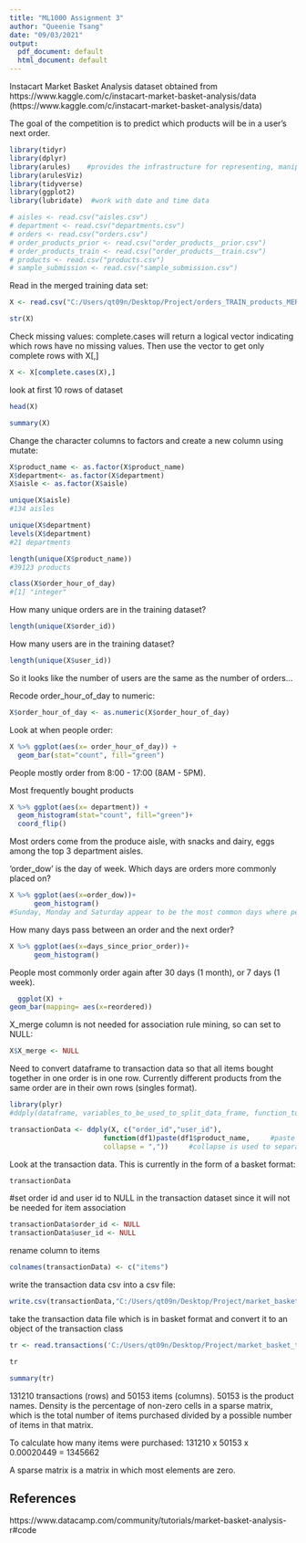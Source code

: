 ---
title: "ML1000 Assignment 3"
author: "Queenie Tsang"
date: "09/03/2021"
output:
  pdf_document: default
  html_document: default
---

Instacart Market Basket Analysis dataset obtained from https://www.kaggle.com/c/instacart-market-basket-analysis/data (https://www.kaggle.com/c/instacart-market-basket-analysis/data)

The goal of the competition is to predict which products will be in a user's next order. 

```{r, echo=FALSE, warning=FALSE, message=FALSE}
library(tidyr)
library(dplyr)
library(arules)    #provides the infrastructure for representing, manipulating and analyzing transaction data and patterns (frequent itemsets and  #association rules)
library(arulesViz)
library(tidyverse)
library(ggplot2)
library(lubridate)  #work with date and time data

```


```{r}
# aisles <- read.csv("aisles.csv")
# department <- read.csv("departments.csv")
# orders <- read.csv("orders.csv")
# order_products_prior <- read.csv("order_products__prior.csv")
# order_products_train <- read.csv("order_products__train.csv")
# products <- read.csv("products.csv")
# sample_submission <- read.csv("sample_submission.csv")

```

Read in the merged training data set:
```{r}
X <- read.csv("C:/Users/qt09n/Desktop/Project/orders_TRAIN_products_MERGED.csv")
```

```{r}
str(X)
```
Check missing values: complete.cases will return a logical vector indicating which rows have no missing values. Then use the vector
to get only complete rows with X[,]
```{r}
X <- X[complete.cases(X),]

```
look at first 10 rows of dataset
```{r}
head(X)
```

```{r}
summary(X)
```


Change the character columns to factors and create a new column using mutate:
```{r}
X$product_name <- as.factor(X$product_name)
X$department<- as.factor(X$department)
X$aisle <- as.factor(X$aisle)
```

```{r}
unique(X$aisle)
#134 aisles
```
```{r}
unique(X$department)
levels(X$department)
#21 departments
```
```{r}
length(unique(X$product_name))
#39123 products
```
```{r}
class(X$order_hour_of_day)
#[1] "integer"
```

How many unique orders are in the training dataset?
```{r}
length(unique(X$order_id))
```

How many users are in the training dataset?
```{r}
length(unique(X$user_id))
```
So it looks like the number of users are the same as the number of orders...


Recode order_hour_of_day to numeric:
```{r}
X$order_hour_of_day <- as.numeric(X$order_hour_of_day)
```

Look at when people order:
```{r}
X %>% ggplot(aes(x= order_hour_of_day)) +
  geom_bar(stat="count", fill="green")
```
People mostly order from 8:00 - 17:00 (8AM - 5PM).

Most frequently bought products
```{r}
X %>% ggplot(aes(x= department)) +
  geom_histogram(stat="count", fill="green")+
  coord_flip()

```
Most orders come from the produce aisle, with snacks and dairy, eggs among the top 3 department aisles. 

'order_dow' is the day of week. Which days are orders more commonly placed on?
```{r}
X %>% ggplot(aes(x=order_dow))+
      geom_histogram()
#Sunday, Monday and Saturday appear to be the most common days where people place their orders.
```
How many days pass between an order and the next order?
```{r}
X %>% ggplot(aes(x=days_since_prior_order))+
      geom_histogram()
```
People most commonly order again after 30 days (1 month), or 7 days (1 week).

```{r}
  ggplot(X) +
geom_bar(mapping= aes(x=reordered))

```
X_merge column is not needed for association rule mining, so can set to NULL:
```{r}
X$X_merge <- NULL
```
Need to convert dataframe to transaction data so that all items bought together in one order is in one row. Currently different products from the same order are in their own rows (singles format).

```{r}
library(plyr)
#ddply(dataframe, variables_to_be_used_to_split_data_frame, function_to_be_applied)

transactionData <- ddply(X, c("order_id","user_id"),
                       function(df1)paste(df1$product_name,     #paste is used to concatenate vectors to       characters
                       collapse = ","))     #collapse is used to separate the concatenated product names with a comma
```

Look at the transaction data. This is currently in the form of a basket format:
```{r, warning= FALSE, echo=FALSE, message=FALSE}
transactionData
```


#set order id and user id to NULL in the transaction dataset since it will not be needed for item association
```{r}
transactionData$order_id <- NULL
transactionData$user_id <- NULL
```
rename column to items
```{r}
colnames(transactionData) <- c("items")
```

write the transaction data csv into a csv file:
```{r}
write.csv(transactionData,"C:/Users/qt09n/Desktop/Project/market_basket_transactions.csv", quote = FALSE, row.names = FALSE)
```

take the transaction data file which is in basket format and convert it to an object of the transaction class
```{r, warning= FALSE, echo=FALSE, message=FALSE}
tr <- read.transactions('C:/Users/qt09n/Desktop/Project/market_basket_transactions.csv', format = 'basket', sep=',')
```
```{r}
tr
```
```{r}
summary(tr)
```

 131210 transactions (rows) and 50153 items (columns). 50153 is the product names. Density is the percentage of non-zero cells in a sparse matrix, which is the total number of items purchased divided by a possible number of items in that matrix. 
 
To calculate how many items were purchased: 131210 x 50153 x 0.00020449 = 1345662

A sparse matrix is a matrix in which most elements are zero.



## References

https://www.datacamp.com/community/tutorials/market-basket-analysis-r#code